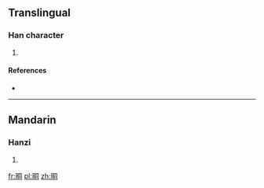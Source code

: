 ==Translingual==

===Han character===
{{Han char|rn=72|rad=日|as=06|sn=10|four=|canj=日月一口 (ABMR)|ids=⿰[[日]][[同]]}}

# {{defn|Han|sort=日06}}

====References====
* {{Han ref|kx=0495.090|dkj=13908|hdz=21508.030|uh=664D|ud=26189}}

----

==Mandarin==

===Hanzi===
{{cmn-hanzi|pin=[[tóng]] ([[tong2]])|wg=t'ung<sup>2</sup>}}

# {{defn|lang=cmn|sort=日06}}

[[fr:晍]]
[[pl:晍]]
[[zh:晍]]